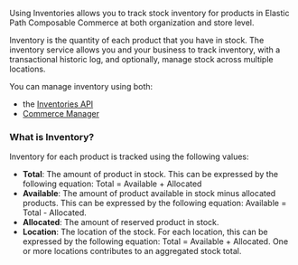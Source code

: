 Using Inventories allows you to track stock inventory for products in Elastic Path Composable Commerce at both organization and store level.

Inventory is the quantity of each product that you have in stock. The inventory service allows you and your business to track inventory, with a transactional historic log, and optionally, manage stock across multiple locations.

You can manage inventory using both:

- the [Inventories API](/docs/api/pxm/inventory)
- [Commerce Manager](/docs/commerce-manager/product-experience-manager/Products/manage-product-inventory)

### What is Inventory?

Inventory for each product is tracked using the following values:

- **Total**: The amount of product in stock. This can be expressed by the following equation: Total = Available + Allocated
- **Available**: The amount of product available in stock minus allocated products. This can be expressed by the following equation: Available = Total - Allocated.
- **Allocated**: The amount of reserved product in stock.
- **Location**: The location of the stock. For each location, this can be expressed by the following equation: Total = Available + Allocated. One or more locations contributes to an aggregated stock total.

